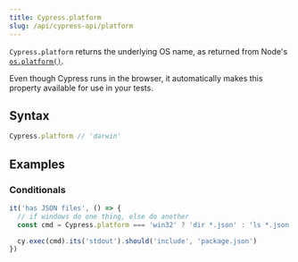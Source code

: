 ```yaml
---
title: Cypress.platform
slug: /api/cypress-api/platform
---
```


`Cypress.platform` returns the underlying OS name, as returned from Node's
[`os.platform()`](https://nodejs.org/api/os.html#os_os_platform).

Even though Cypress runs in the browser, it automatically makes this property
available for use in your tests.

## Syntax

```javascript
Cypress.platform // 'darwin'
```

## Examples

### Conditionals

```javascript
it('has JSON files', () => {
  // if windows do one thing, else do another
  const cmd = Cypress.platform === 'win32' ? 'dir *.json' : 'ls *.json'

  cy.exec(cmd).its('stdout').should('include', 'package.json')
})
```
